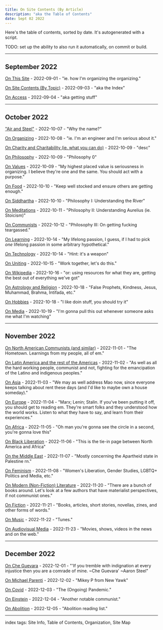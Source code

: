 ```yaml
---
title: On Site Contents (By Article)
description: "aka the Table of Contents"
date: Sept 02 2022
---
```


Here's the table of contents, sorted by date. It's autogenerated with a script.

TODO: set up the ability to also run it automatically, on commit or build.
    
---

## September 2022
[On This Site](/posts/on-this-site) - 2022-09-01 - "ie. how I'm organizing the organizing."

[On Site Contents (By Topic)](/posts/on-site-contents-by-topic) - 2022-09-03 - "aka the Index"

[On Access](/posts/on-access) - 2022-09-04 - "aka getting stuff"


---

## October 2022
["Air and Steel"](/posts/air-and-steel) - 2022-10-07 - "Why the name?"

[On Organizing](/posts/on-organizing) - 2022-10-08 - "ie. I'm an engineer and I'm serious about it."

[On Charity and Charitability (ie. what you can do)](/posts/on-charity-and-charitability) - 2022-10-09 - "desc"

[On Philosophy](/posts/on-philosophy) - 2022-10-09 - "Philosophy 0"

[On Values](/posts/on-values) - 2022-10-09 - "My highest placed value is seriousness in organizing. I believe they're one and the same. You should act with a purpose."

[On Food](/posts/on-food) - 2022-10-10 - "Keep well stocked and ensure others are getting enough."

[On Siddhartha](/posts/on-siddhartha) - 2022-10-10 - "Philosophy I: Understanding the River"

[On Meditations](/posts/on-meditations) - 2022-10-11 - "Philosophy II: Understanding Aurelius (ie. Stoicism)"

[On Communists](/posts/on-communists) - 2022-10-12 - "Philosophy III: On getting fucking teargassed."

[On Learning](/posts/on-learning) - 2022-10-14 - "My lifelong passion, I guess, if I had to pick _one_ lifelong passion in some arbitrary hypothetical."

[On Technology](/posts/on-technology) - 2022-10-14 - "Hint: it's a weapon"

[On Uniting](/posts/on-uniting) - 2022-10-15 - "Work together, let's do this."

[On Wikipedia](/posts/on-wikipedia) - 2022-10-16 - "or: using resources for what they are, getting the best out of everything we've got"

[On Astrology and Religion](/posts/on-astrology-and-religion) - 2022-10-18 - "False Prophets, Kindness, Jesus, Muhammad, Brahma, Intifada, etc."

[On Hobbies](/posts/on-hobbies) - 2022-10-18 - "I like doin stuff, you should try it"

[On Media](/posts/on-media) - 2022-10-19 - "I'm gonna pull this out whenever someone asks me what I'm watching"


---

## November 2022
[On North American Communists (and similar)](/posts/on-north-america) - 2022-11-01 - "The Hometown. Learnings from my people, all of em."

[On Latin America and the rest of the Americas](/posts/on-latin-america) - 2022-11-02 - "As well as all the hard working people, communist and not, fighting for the emancipation of the Latino and indigenous peoples."

[On Asia](/posts/on-asia) - 2022-11-03 - "We may as well address Mao now, since everyone keeps talking about rent these days (and I'd like to maybe own a house someday)."

[On Europe](/posts/on-europe) - 2022-11-04 - "Marx; Lenin; Stalin. If you've been putting it off, you should get to reading em. They're smart folks and they understood how the world works. Listen to what they have to say, and learn from their experiences."

[On Africa](/posts/on-africa) - 2022-11-05 - "Oh man you're gonna see the circle in a second, you're gonna love this"

[On Black Liberation](/posts/on-black-liberation) - 2022-11-06 - "This is the tie-in page between North America and Africa"

[On the Middle East](/posts/on-the-middle-east) - 2022-11-07 - "Mostly concerning the Apartheid state in Palestine rn."

[On Feminism](/posts/on-feminism) - 2022-11-08 - "Women's Liberation, Gender Studies, LGBTQ+ Politics and Media, etc."

[On Modern (Non-Fiction) Literature](/posts/on-modern-literature) - 2022-11-20 - "There are a bunch of books around. Let's look at a few authors that have materialist perspectives, if not communist ones."

[On Fiction](/posts/on-fiction) - 2022-11-21 - "Books, articles, short stories, novellas, zines, and other forms of words."

[On Music](/posts/on-music) - 2022-11-22 - "Tunes."

[On Audiovisual Media](/posts/on-audiovisual-media) - 2022-11-23 - "Movies, shows, videos in the news and on the web."


---

## December 2022
[On Che Guevara](/posts/on-che-guevara) - 2022-12-01 - "'If you tremble with indignation at every injustice then you are a comrade of mine. ~Che Guevara' ~Aaron Steel"

[On Michael Parenti](/posts/on-michael-parenti) - 2022-12-02 - "Mikey P from New Yawk"

[On Covid](/posts/on-covid) - 2022-12-03 - "The (Ongoing) Pandemic."

[On Einstein](/posts/on-einstein) - 2022-12-04 - "Another notable communist."

[On Abolition](/posts/on-abolition) - 2022-12-05 - "Abolition reading list."

---

index tags: Site Info, Table of Contents, Organization, Site Map